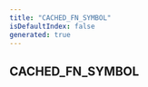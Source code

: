 ```yaml
---
title: "CACHED_FN_SYMBOL"
isDefaultIndex: false
generated: true
---
```



<!-- This file was generated from the CommandKit source. Do not modify. Instead, re-run the "docgen" script -->


## CACHED_FN_SYMBOL

<GenerationInfo sourceFile="packages/cache/src/use-cache.ts" sourceLine="28" packageName="@commandkit/cache" />



